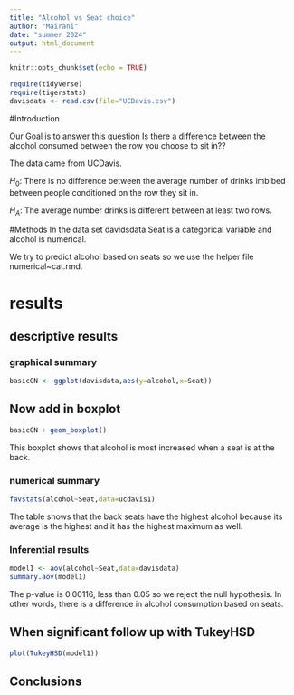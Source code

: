 ```yaml
---
title: "Alcohol vs Seat choice"
author: "Mairani"
date: "summer 2024"
output: html_document
---
```


```r
knitr::opts_chunk$set(echo = TRUE)
```

```r
require(tidyverse)
require(tigerstats)
davisdata <- read.csv(file="UCDavis.csv")
```
#Introduction 

 Our Goal is to answer this question Is there a difference between the alcohol consumed between the row
you choose to sit in??

The data came from UCDavis.

$H_0$: There is no difference between the average number of drinks imbibed between people conditioned on the row they sit in.

$H_A$: The average number drinks is different between at least two rows.   

#Methods
In the data set davidsdata Seat is a categorical variable and alcohol is numerical.

We try to predict alcohol based on seats so we use the helper file numerical~cat.rmd.

# results

## descriptive results

### graphical summary

```r
basicCN <- ggplot(davisdata,aes(y=alcohol,x=Seat))
```
## Now add in boxplot

```r
basicCN + geom_boxplot()
```
This boxplot shows that alcohol is most increased when a seat is at the back.

### numerical summary
```r
favstats(alcohol~Seat,data=ucdavis1)
```
The table shows that the back seats have the highest alcohol because its average is the highest and it has the highest maximum as well.

### Inferential results

```r
model1 <- aov(alcohol~Seat,data=davisdata)
summary.aov(model1)
```
The p-value is 0.00116, less than 0.05 so we reject the null hypothesis.
In other words, there is a difference in alcohol consumption based on seats.

## When significant follow up with TukeyHSD  

```r
plot(TukeyHSD(model1))
```
## Conclusions


